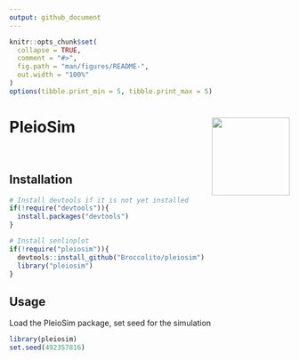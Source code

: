```yaml
---
output: github_document
---
```


<!-- README.md is generated from README.Rmd. Please edit that file -->

```r
knitr::opts_chunk$set(
  collapse = TRUE,
  comment = "#>",
  fig.path = "man/figures/README-",
  out.width = "100%"
)
options(tibble.print_min = 5, tibble.print_max = 5)
```

# PleioSim <a href='https://github.com/Broccolito/pleiosim'><img src='man/figures/logo.png' align="right" height="140"/></a>

<!-- badges: start -->
<br>
<!-- badges: end -->

## Installation

```r
# Install devtools if it is not yet installed
if(!require("devtools")){
  install.packages("devtools")
}

# Install senlinplot
if(!require("pleiosim")){
  devtools::install_github("Broccolito/pleiosim")
  library("pleiosim")
}
```

## Usage

Load the PleioSim package, set seed for the simulation
```r
library(pleiosim)
set.seed(492357816)
```
